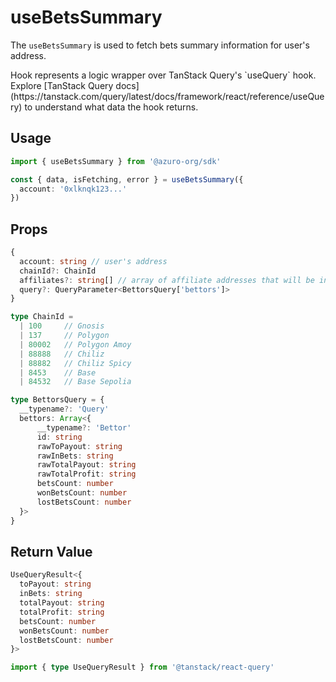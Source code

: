 
# useBetsSummary

The `useBetsSummary` is used to fetch bets summary information for user's address.

<Callout type="info">
Hook represents a logic wrapper over TanStack Query's `useQuery` hook. Explore [TanStack Query docs](https://tanstack.com/query/latest/docs/framework/react/reference/useQuery) to understand what data the hook returns.
</Callout>

## Usage

```ts
import { useBetsSummary } from '@azuro-org/sdk'

const { data, isFetching, error } = useBetsSummary({
  account: '0xlknqk123...'
})
```

## Props

```ts
{
  account: string // user's address
  chainId?: ChainId
  affiliates?: string[] // array of affiliate addresses that will be included in data
  query?: QueryParameter<BettorsQuery['bettors']>
}
```

```ts
type ChainId = 
  | 100     // Gnosis
  | 137     // Polygon
  | 80002   // Polygon Amoy
  | 88888   // Chiliz
  | 88882   // Chiliz Spicy
  | 8453    // Base
  | 84532   // Base Sepolia

type BettorsQuery = {
  __typename?: 'Query'
  bettors: Array<{
      __typename?: 'Bettor'
      id: string
      rawToPayout: string
      rawInBets: string
      rawTotalPayout: string
      rawTotalProfit: string
      betsCount: number
      wonBetsCount: number
      lostBetsCount: number
  }>
}
```

## Return Value

```ts
UseQueryResult<{
  toPayout: string
  inBets: string
  totalPayout: string
  totalProfit: string
  betsCount: number
  wonBetsCount: number
  lostBetsCount: number
}>
```

```ts
import { type UseQueryResult } from '@tanstack/react-query'
```
